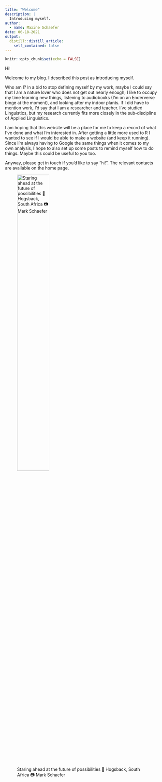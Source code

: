 ```yaml
---
title: "Welcome"
description: |
  Introducing myself.
author:
  - name: Maxine Schaefer
date: 06-18-2021
output:
  distill::distill_article:
    self_contained: false
---
```



```r
knitr::opts_chunk$set(echo = FALSE)
```

Hi!

Welcome to my blog. I described this post as introducing myself.

Who am I? In a bid to stop defining myself by my work, maybe I could say that I am a nature lover who does not get out nearly enough; I like to occupy my time learning new things, listening to audiobooks (I'm on an Enderverse binge at the moment), and looking after my indoor plants. If I did have to mention work, I'd say that I am a researcher and teacher. I've studied Linguistics, but my research currently fits more closely in the sub-discipline of Applied Linguistics. 

I am hoping that this website will be a place for me to keep a record of what I've done and what I'm interested in. After getting a little more used to R I wanted to see if I would be able to make a website (and keep it running). Since I'm always having to Google the same things when it comes to my own analysis, I hope to also set up some posts to remind myself how to do things. Maybe this could be useful to you too.

Anyway, please get in touch if you'd like to say "hi!". The relevant contacts are available on the home page. 

![Staring ahead at the future of possibilities 📍 Hogsback, South Africa 📷 Mark Schaefer](hogsback.jpg){width=50%}


